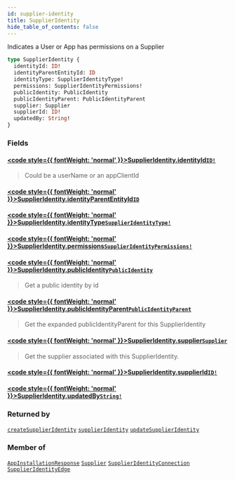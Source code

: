 ```yaml
---
id: supplier-identity
title: SupplierIdentity
hide_table_of_contents: false
---
```








Indicates a User or App has permissions on a Supplier

```graphql
type SupplierIdentity {
  identityId: ID!
  identityParentEntityId: ID
  identityType: SupplierIdentityType!
  permissions: SupplierIdentityPermissions!
  publicIdentity: PublicIdentity
  publicIdentityParent: PublicIdentityParent
  supplier: Supplier
  supplierId: ID!
  updatedBy: String!
}
```


### Fields

#### [<code style={{ fontWeight: 'normal' }}>SupplierIdentity.<b>identityId</b></code>](#)<Bullet />[`ID!`](/supply/api/graphql-admin/reference/scalars/id) <Badge class="secondary" text="non-null"/> <Badge class="secondary" text="scalar"/>
> Could be a userName or an appClientId
> 

#### [<code style={{ fontWeight: 'normal' }}>SupplierIdentity.<b>identityParentEntityId</b></code>](#)<Bullet />[`ID`](/supply/api/graphql-admin/reference/scalars/id) <Badge class="secondary" text="scalar"/>
> 
> 

#### [<code style={{ fontWeight: 'normal' }}>SupplierIdentity.<b>identityType</b></code>](#)<Bullet />[`SupplierIdentityType!`](/supply/api/graphql-admin/reference/enums/supplier-identity-type) <Badge class="secondary" text="non-null"/> <Badge class="secondary" text="enum"/>
> 
> 

#### [<code style={{ fontWeight: 'normal' }}>SupplierIdentity.<b>permissions</b></code>](#)<Bullet />[`SupplierIdentityPermissions!`](/supply/api/graphql-admin/reference/objects/supplier-identity-permissions) <Badge class="secondary" text="non-null"/> <Badge class="secondary" text="object"/>
> 
> 

#### [<code style={{ fontWeight: 'normal' }}>SupplierIdentity.<b>publicIdentity</b></code>](#)<Bullet />[`PublicIdentity`](/supply/api/graphql-admin/reference/objects/public-identity) <Badge class="secondary" text="object"/>
> Get a public identity by id
> 

#### [<code style={{ fontWeight: 'normal' }}>SupplierIdentity.<b>publicIdentityParent</b></code>](#)<Bullet />[`PublicIdentityParent`](/supply/api/graphql-admin/reference/unions/public-identity-parent) <Badge class="secondary" text="union"/>
> Get the expanded publicIdentityParent for this SupplierIdentity
> 

#### [<code style={{ fontWeight: 'normal' }}>SupplierIdentity.<b>supplier</b></code>](#)<Bullet />[`Supplier`](/supply/api/graphql-admin/reference/objects/supplier) <Badge class="secondary" text="object"/>
> Get the supplier associated with this SupplierIdentity.
> 

#### [<code style={{ fontWeight: 'normal' }}>SupplierIdentity.<b>supplierId</b></code>](#)<Bullet />[`ID!`](/supply/api/graphql-admin/reference/scalars/id) <Badge class="secondary" text="non-null"/> <Badge class="secondary" text="scalar"/>
> 
> 

#### [<code style={{ fontWeight: 'normal' }}>SupplierIdentity.<b>updatedBy</b></code>](#)<Bullet />[`String!`](/supply/api/graphql-admin/reference/scalars/string) <Badge class="secondary" text="non-null"/> <Badge class="secondary" text="scalar"/>
> 
> 



### Returned by

[`createSupplierIdentity`](/supply/api/graphql-admin/reference/mutations/create-supplier-identity)  <Badge class="secondary" text="mutation"/><Bullet />[`supplierIdentity`](/supply/api/graphql-admin/reference/queries/supplier-identity)  <Badge class="secondary" text="query"/><Bullet />[`updateSupplierIdentity`](/supply/api/graphql-admin/reference/mutations/update-supplier-identity)  <Badge class="secondary" text="mutation"/>

### Member of

[`AppInstallationResponse`](/supply/api/graphql-admin/reference/objects/app-installation-response)  <Badge class="secondary" text="object"/><Bullet />[`Supplier`](/supply/api/graphql-admin/reference/objects/supplier)  <Badge class="secondary" text="object"/><Bullet />[`SupplierIdentityConnection`](/supply/api/graphql-admin/reference/objects/supplier-identity-connection)  <Badge class="secondary" text="object"/><Bullet />[`SupplierIdentityEdge`](/supply/api/graphql-admin/reference/objects/supplier-identity-edge)  <Badge class="secondary" text="object"/>



